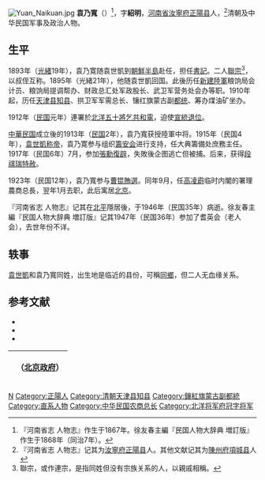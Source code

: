 [[File:Yuan_Naikuan.jpg|thumb]]
'''袁乃寬'''（{{bd|1867年||20世纪|？|}}）<ref>『河南省志 人物志』作生于1867年。徐友春主編『民国人物大辞典 増訂版』作生于1868年（同治7年）。</ref>，字'''紹明'''，[[河南省|河南省]][[汝寧府|汝寧府]][[正陽县|正陽县]]人，<ref>『河南省志 人物志』记其为[[汝寧府|汝寧府]][[正陽县|正陽县]]人。其他文献记其为[[陳州府|陳州府]][[項城县|項城县]]人</ref>清朝及中华民国军事及政治人物。

== 生平 ==
1893年（[[光緒|光緒]]19年），袁乃寛随袁世凱到[[朝鮮半島|朝鮮半島]]赴任，担任[[書記|書記]]。二人[[聯宗|聯宗]]<ref>聯宗，或作連宗，是指同姓但没有宗族关系的人，以親戚相稱。</ref>，以叔侄互称。1895年（光緒21年），他随袁世凱回国。此後历任[[新軍|新建陸軍]]粮饷局会计员、粮饷局提调帮办、财政总汇处军政股长、武卫军营务处会办等职。1910年起，历任[[天津县|天津县]][[知县|知县]]、拱卫军军需总长、镶红旗蒙古副[[都统|都统]]、筹办煤油矿坐办。

1912年（[[民国紀元|民国]]元年）連署於[[北洋五十將乞共和電|北洋五十將乞共和電]]，迫使[[宣統退位|宣統退位]]。

[[中華民国|中華民国]]成立後的1913年（[[民国紀元|民国]]2年），袁乃寬获授陸軍中将。1915年（民国4年），[[袁世凱称帝|袁世凱称帝]]，袁乃寛参与组织[[籌安会|籌安会]]进行支持，任大典籌備处庶務主任。1917年（民国6年）7月，参加[[張勳復辟|張勳復辟]]，失敗後企图逃亡但被捕。后来，获得[[段祺瑞|段祺瑞]][[特赦|特赦]]。

1923年（民国12年），袁乃寬参与[[曹锟賄選|曹锟賄選]]。同年9月，任[[高凌霨|高凌霨]]临时内閣的署理農商总長，翌年1月去职，此后寓居[[北京|北京]]。

『河南省志 人物志』记其在[[北京市|北平]]隱居後，于1946年（民国35年）病逝。徐友春主編『民国人物大辞典 増訂版』记其1947年（民国36年）参加了耆英会（老人会），去世年份不详。

== 轶事 ==
[[袁世凱|袁世凱]]和袁乃寬同姓，出生地是临近的县份，可稱[[同鄉|同鄉]]，但二人无血缘关系。

== 参考文献 ==
{{Reflist}}
* <span style="font-size:90%;">{{Cite book<!--|和書-->|author =  河南地方志編纂委員会編|title = 河南省志 人物志|year = 1995|publisher = 河南人民出版社|isbn = 7-215-03841-6}}</span>
* <span style="font-size:90%;">{{Cite book<!--|和書-->|author = 徐友春主編|title = 民国人物大辞典 増訂版|year = 2007|publisher = 河北人民出版社|isbn = 978-7-202-03014-1}}</span>
* <span style="font-size:90%;">{{Cite book<!--|和書-->|author = 劉寿林等編|title = 民国職官年表|year = 1995|publisher = [[中華書局|中華書局]]|isbn = 7-101-01320-1}}</span>

{| class="wikitable" style="margin:0 auto"
|- 
!　{{CHN1912}}（[[中华民国北京政府|北京政府]]）
{{先代次代|農商总長（署理）|<small>1923年9月 - 1924年1月</small>|[[李根源|李根源]]|[[顔惠慶|顔惠慶]]}}
|}

{{袁世凯十三太保}}

{{Authority control}}
{{DEFAULTSORT:Yuan袁}}
[[Category:袁姓|N]]
[[Category:正陽人|Category:正陽人]]
[[Category:清朝天津县知县|Category:清朝天津县知县]]
[[Category:鑲紅旗蒙古副都統|Category:鑲紅旗蒙古副都統]]
[[Category:直系人物|Category:直系人物]]
[[Category:中华民国农商总长|Category:中华民国农商总长]]
[[Category:北洋将军府冠字将军|Category:北洋将军府冠字将军]]